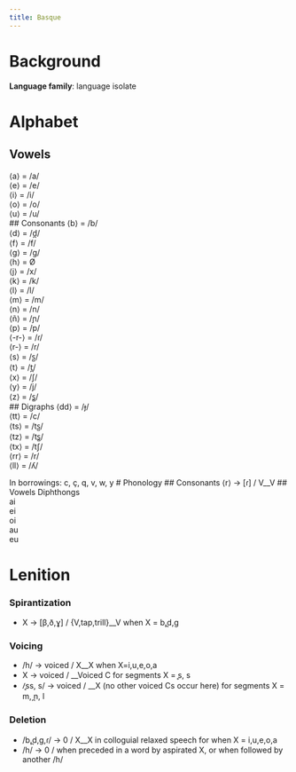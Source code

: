 ```yaml
---
title: Basque
---
```

# Background
**Language family**: language isolate  

# Alphabet
## Vowels
⟨a⟩ = /a/  
⟨e⟩ = /e/  
⟨i⟩ = /i/  
⟨o⟩ = /o/  
⟨u⟩ = /u/  
## Consonants
⟨b⟩ = /b/  
⟨d⟩ = /d̪/  
⟨f⟩ = /f/  
⟨g⟩ = /ɡ/  
⟨h⟩ = Ø  
⟨j⟩ = /x/   
⟨k⟩ = /k/  
⟨l⟩ = /l/  
⟨m⟩ = /m/   
⟨n⟩ = /n/   
⟨ñ⟩ = /ɲ/  
⟨p⟩ = /p/    
⟨-r-⟩ = /ɾ/  
⟨r-⟩ = /r/  
⟨s⟩ = /s̺/  
⟨t⟩ = /t̪/  
⟨x⟩ = /ʃ/  
⟨y⟩ = /j/  
⟨z⟩ = /s̻/  
## Digraphs
⟨dd⟩ = /ɟ/  
⟨tt⟩ = /c/  
⟨ts⟩ = /ts̺/  
⟨tz⟩ = /ts̻/  
⟨tx⟩ = /tʃ/  
⟨rr⟩ = /r/  
⟨ll⟩ = /ʎ/  

In borrowings: c, ç, q, v, w, y
# Phonology
## Consonants
⟨r⟩ -> [ɾ] / V__V
## Vowels
Diphthongs  
ai  
ei  
oi  
au  
eu  

# Lenition
### Spirantization
* X -> [β,ð,ɣ] / {V,tap,trill}__V when X = b,̪d,ɡ

### Voicing
* /h/ -> voiced / X__X when X=i,u,e,o,a
* X -> voiced / __Voiced C for segments X = ̥s, s
* /̥ss, s/ -> voiced / __X (no other voiced Cs occur here) for segments X = m, ̪n, l

### Deletion
* /b,̪d,g,ɾ/ -> 0 / X__X in colloguial relaxed speech for when X = i,u,e,o,a
* /h/ -> 0 / when preceded in a word by aspirated X, or when followed by another /h/
